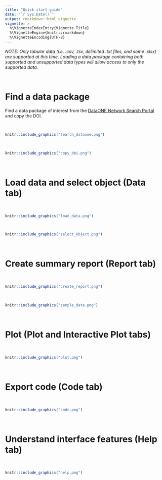 ```yaml
---
title: "Quick start guide"
date: "`r Sys.Date()`"
output: rmarkdown::html_vignette
vignette: >
  %\VignetteIndexEntry{Vignette Title}
  %\VignetteEngine{knitr::rmarkdown}
  %\VignetteEncoding{UTF-8}
---
```


_NOTE: Only tabular data (i.e. .csv, .tsv, delimited .txt files, and some .xlsx) are supported at this time. Loading a data package containing both supported and unsupported data types will allow access to only the supported data._

\  
\  
\  
\  

# Find a data package

Find a data package of interest from the [DataONE Network Search Portal](https://search.dataone.org/data) and copy the DOI.

\  
\  

```r
knitr::include_graphics("search_dataone.png")
```

\  
\  

```r
knitr::include_graphics("copy_doi.png")
```

\  
\  
\  
\  

# Load data and select object (Data tab)

\  
\  

```r
knitr::include_graphics("load_data.png")
```

\  
\  

```r
knitr::include_graphics("select_object.png")
```

\  
\  
\  
\  

# Create summary report (Report tab)

\  
\  

```r
knitr::include_graphics("create_report.png")
```

\  
\  

```r
knitr::include_graphics("sample_date.png")
```

\  
\  
\  
\  

# Plot (Plot and Interactive Plot tabs)

\  
\  

```r
knitr::include_graphics("plot.png")
```

\  
\  
\  
\  

# Export code (Code tab)

\  
\  

```r
knitr::include_graphics("code.png")
```

\  
\  
\  
\  

# Understand interface features (Help tab)
\  
\  

```r
knitr::include_graphics("help.png")
```
